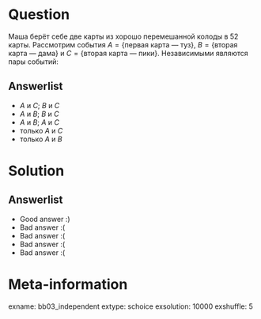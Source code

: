 Question
========

Маша берёт себе две карты из хорошо перемешанной колоды в 52 карты. Рассмотрим события $A = \{\text{первая карта — туз}\}$,
$B = \{\text{вторая карта — дама}\}$ и $C=\{\text{вторая карта — пики}\}$. 
Независимыми являются пары событий:

Answerlist
----------
*  $A$ и $C$; $B$ и $C$
*  $A$ и $B$; $B$ и $C$
*  $A$ и $B$; $A$ и $C$
*  только $A$ и $C$
*  только $A$ и $B$

Solution
========

Answerlist
----------
*  Good answer :)
*  Bad answer :(
*  Bad answer :(
*  Bad answer :(
*  Bad answer :(

Meta-information
================
exname: bb03_independent
extype: schoice
exsolution: 10000
exshuffle: 5
